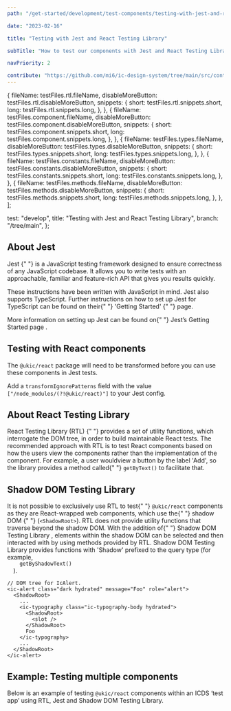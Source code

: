 ```yaml
---
path: "/get-started/development/test-components/testing-with-jest-and-rtl"

date: "2023-02-16"

title: "Testing with Jest and React Testing Library"

subTitle: "How to test our components with Jest and React Testing Library."

navPriority: 2

contribute: "https://github.com/mi6/ic-design-system/tree/main/src/content/structured/get-started/testing-with-jest.mdx"
---
```



  {
    fileName: testFiles.rtl.fileName,
    disableMoreButton: testFiles.rtl.disableMoreButton,
    snippets: {
      short: testFiles.rtl.snippets.short,
      long: testFiles.rtl.snippets.long,
    },
  },
  {
    fileName: testFiles.component.fileName,
    disableMoreButton: testFiles.component.disableMoreButton,
    snippets: {
      short: testFiles.component.snippets.short,
      long: testFiles.component.snippets.long,
    },
  },
  {
    fileName: testFiles.types.fileName,
    disableMoreButton: testFiles.types.disableMoreButton,
    snippets: {
      short: testFiles.types.snippets.short,
      long: testFiles.types.snippets.long,
    },
  },
  {
    fileName: testFiles.constants.fileName,
    disableMoreButton: testFiles.constants.disableMoreButton,
    snippets: {
      short: testFiles.constants.snippets.short,
      long: testFiles.constants.snippets.long,
    },
  },
  {
    fileName: testFiles.methods.fileName,
    disableMoreButton: testFiles.methods.disableMoreButton,
    snippets: {
      short: testFiles.methods.snippets.short,
      long: testFiles.methods.snippets.long,
    },
  },
];

  test: "develop",
  title: "Testing with Jest and React Testing Library",
  branch: "/tree/main",
};

## About Jest

<p>
  <ic-link
    target="_blank"
    href="https://jestjs.io/"
    rel="noreferer noopener nofollow"
  >
    Jest
  </ic-link>{" "}
  is a JavaScript testing framework designed to ensure correctness of any
  JavaScript codebase. It allows you to write tests with an approachable,
  familiar and feature-rich API that gives you results quickly.
</p>

<p>
  These instructions have been written with JavaScript in mind. Jest also
  supports TypeScript. Further instructions on how to set up Jest for TypeScript
  can be found on their{" "}
  <ic-link
    target="_blank"
    href="https://jestjs.io/docs/getting-started#using-typescript"
    rel="noreferer noopener nofollow"
  >
    'Getting Started'
  </ic-link>{" "}
  page.
</p>

<p>
  More information on setting up Jest can be found on{" "}
  <ic-link
    target="_blank"
    href="https://jestjs.io/docs/getting-started"
    rel="noreferer noopener nofollow"
  >
    Jest’s Getting Started page
  </ic-link>
  .
</p>

## Testing with React components

The `@ukic/react` package will need to be transformed before you can use these components in Jest tests.

Add a `transformIgnorePatterns` field with the value `["/node_modules/(?!@ukic/react)"]` to your Jest config.

## About React Testing Library

<p>
  <ic-link
    target="_blank"
    href="https://testing-library.com/docs/react-testing-library/intro"
    rel="noreferer noopener nofollow"
  >
    React Testing Library (RTL)
  </ic-link>{" "}
  provides a set of utility functions, which interrogate the DOM tree, in order
  to build maintainable React tests. The recommended approach with RTL is to
  test React components based on how the users view the components rather than
  the implementation of the component. For example, a user wouldview a button by
  the label 'Add', so the library provides a method called{" "}
  <code style={{ backgroundColor: "#EEEFF0" }}>getByText()</code> to facilitate
  that.
</p>

## Shadow DOM Testing Library

<p>
  It is not possible to exclusively use RTL to test{" "}
  <code style={{ backgroundColor: "#EEEFF0" }}>@ukic/react</code> components as
  they are React-wrapped web components, which use the{" "}
  <ic-link
    target="_blank"
    href="https://developer.mozilla.org/en-US/docs/Web/Web_Components/Using_shadow_DOM"
    rel="noreferer noopener nofollow"
  >
    shadow DOM
  </ic-link>{" "}
  (<code style={{ backgroundColor: "#EEEFF0" }}>&lt;ShadowRoot&gt;</code>). RTL
  does not provide utility functions that traverse beyond the shadow DOM. With
  the addition of{" "}
  <ic-link
    target="_blank"
    href="https://github.com/KonnorRogers/shadow-dom-testing-library"
    rel="noreferer noopener nofollow"
  >
    Shadow DOM Testing Library
  </ic-link>
  , elements within the shadow DOM can be selected and then interacted with by using
  methods provided by RTL. Shadow DOM Testing Library provides functions with 'Shadow'
  prefixed to the query type (for example, <code
    style={{ backgroundColor: "#EEEFF0" }}
  >
    getByShadowText()
  </code>).
</p>

```tsx
// DOM tree for IcAlert.
<ic-alert class="dark hydrated" message="Foo" role="alert">
  <ShadowRoot>
    ...
    <ic-typography class="ic-typography-body hydrated">
      <ShadowRoot>
        <slot />
      </ShadowRoot>
      Foo
    </ic-typography>
    ...
  </ShadowRoot>
</ic-alert>
```

## Example: Testing multiple components

Below is an example of testing `@ukic/react` components within an ICDS ‘test app’ using RTL, Jest and Shadow DOM Testing Library.

<ComponentTesting
  snippetArray={snippetArray}
  showStackblitzBtn
  stackblitzButtonTestAppProps={stackblitzProps}
/>
